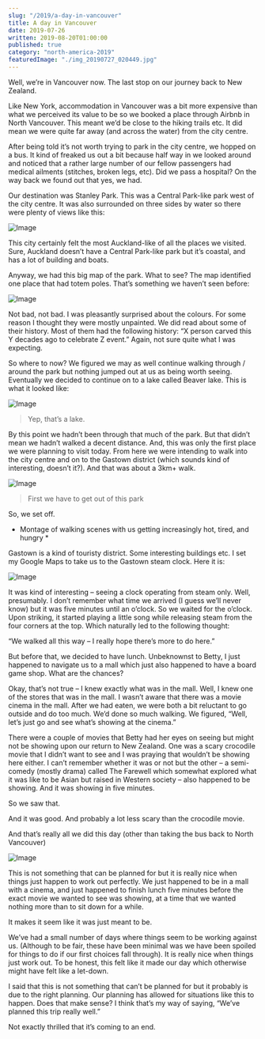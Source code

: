 ```yaml
---
slug: "/2019/a-day-in-vancouver"
title: A day in Vancouver
date: 2019-07-26
written: 2019-08-20T01:00:00
published: true
category: "north-america-2019"
featuredImage: "./img_20190727_020449.jpg"
---
```


Well, we’re in Vancouver now. The last stop on our journey back to New Zealand.

Like New York, accommodation in Vancouver was a bit more expensive than what we perceived its value to be so we booked a place through Airbnb in North Vancouver. This meant we’d be close to the hiking trails etc. It did mean we were quite far away (and across the water) from the city centre.

After being told it’s not worth trying to park in the city centre, we hopped on a bus. It kind of freaked us out a bit because half way in we looked around and noticed that a rather large number of our fellow passengers had medical ailments (stitches, broken legs, etc). Did we pass a hospital? On the way back we found out that yes, we had.

Our destination was Stanley Park. This was a Central Park-like park west of the city centre. It was also surrounded on three sides by water so there were plenty of views like this:

![Image](img_20190727_020449.jpg)

This city certainly felt the most Auckland-like of all the places we visited. Sure, Auckland doesn’t have a Central Park-like park but it’s coastal, and has a lot of building and boats.

Anyway, we had this big map of the park. What to see? The map identified one place that had totem poles. That’s something we haven’t seen before:

![Image](img_20190727_021811.jpg)

Not bad, not bad. I was pleasantly surprised about the colours. For some reason I thought they were mostly unpainted. We did read about some of their history. Most of them had the following history: “X person carved this Y decades ago to celebrate Z event.” Again, not sure quite what I was expecting.

So where to now? We figured we may as well continue walking through / around the park but nothing jumped out at us as being worth seeing. Eventually we decided to continue on to a lake called Beaver lake. This is what it looked like:

![Image](img_20190727_024647.jpg)

> Yep, that’s a lake.

By this point we hadn’t been through that much of the park. But that didn’t mean we hadn’t walked a decent distance. And, this was only the first place we were planning to visit today. From here we were intending to walk into the city centre and on to the Gastown district (which sounds kind of interesting, doesn’t it?). And that was about a 3km+ walk.

![Image](img_20190727_025914.jpg)

> First we have to get out of this park

So, we set off.

- Montage of walking scenes with us getting increasingly hot, tired, and hungry \*

Gastown is a kind of touristy district. Some interesting buildings etc. I set my Google Maps to take us to the Gastown steam clock. Here it is:

![Image](img_20190727_035611.jpg)

It was kind of interesting – seeing a clock operating from steam only. Well, presumably. I don’t remember what time we arrived (I guess we’ll never know) but it was five minutes until an o’clock. So we waited for the o’clock. Upon striking, it started playing a little song while releasing steam from the four corners at the top. Which naturally led to the following thought:

“We walked all this way – I really hope there’s more to do here.”

But before that, we decided to have lunch. Unbeknownst to Betty, I just happened to navigate us to a mall which just also happened to have a board game shop. What are the chances?

Okay, that’s not true – I knew exactly what was in the mall. Well, I knew one of the stores that was in the mall. I wasn’t aware that there was a movie cinema in the mall. After we had eaten, we were both a bit reluctant to go outside and do too much. We’d done so much walking. We figured, “Well, let’s just go and see what’s showing at the cinema.”

There were a couple of movies that Betty had her eyes on seeing but might not be showing upon our return to New Zealand. One was a scary crocodile movie that I didn’t want to see and I was praying that wouldn’t be showing here either. I can’t remember whether it was or not but the other – a semi-comedy (mostly drama) called The Farewell which somewhat explored what it was like to be Asian but raised in Western society – also happened to be showing. And it was showing in five minutes.

So we saw that.

And it was good. And probably a lot less scary than the crocodile movie.

And that’s really all we did this day (other than taking the bus back to North Vancouver)

![Image](img_20190727_102303.jpg)

This is not something that can be planned for but it is really nice when things just happen to work out perfectly. We just happened to be in a mall with a cinema, and just happened to finish lunch five minutes before the exact movie we wanted to see was showing, at a time that we wanted nothing more than to sit down for a while.

It makes it seem like it was just meant to be.

We’ve had a small number of days where things seem to be working against us. (Although to be fair, these have been minimal was we have been spoiled for things to do if our first choices fall through). It is really nice when things just work out. To be honest, this felt like it made our day which otherwise might have felt like a let-down.

I said that this is not something that can’t be planned for but it probably is due to the right planning. Our planning has allowed for situations like this to happen. Does that make sense? I think that’s my way of saying, “We’ve planned this trip really well.”

Not exactly thrilled that it’s coming to an end.
